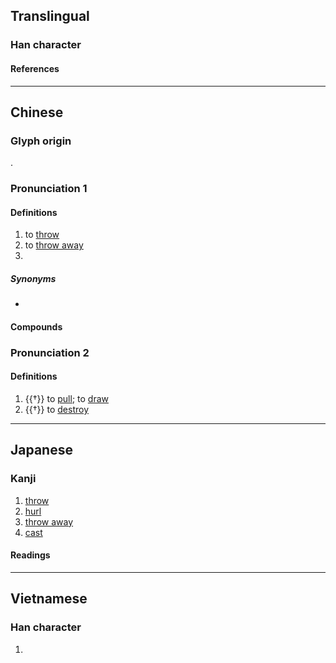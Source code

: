 {{character info/new}}
==Translingual==

===Han character===
{{Han char|rn=64|rad=手|as=02|sn=5|four=57027|canj=QNHS|ids=⿰扌乃}}

====References====
{{Han ref|kx=0417.130|dkj=11782|dj=0764.010|hdz=31828.010|uh=6254}}

----

==Chinese==
{{zh-forms}}

===Glyph origin===
{{Han etym}}
{{Han compound|手|乃|ls=psc|c1=s|c2=p|t1=hand}}.

===Pronunciation 1===
{{zh-pron
|m=rēng,rěng,1nb=standard in Mainland and Taiwan,2nb=variant
|c=jing4,wing1
|h=
|mn=xm,qz,tp:lêng/zz,kh:jêng
|mn-t=rêng5
|w=3zen
|mc=1
|oc=1
|ma=Zh-reng.ogg
|cat=v,pn
}}

====Definitions====
{{zh-hanzi}}

# to [[throw]]
# to [[throw away]]
# {{surname|zh}}

=====Synonyms=====
* {{zh-l|棄置}}

====Compounds====
{{zh-der|扔下|扔崩|扔掉|扔棄}}

===Pronunciation 2===
{{zh-pron
|m=rèng
|mc=2
|oc=2
|cat=v
}}

====Definitions====
{{zh-hanzi}}

# {{†}} to [[pull]]; to [[draw]]
# {{†}} to [[destroy]]

{{zh-cat|Elementary}}

----

==Japanese==

===Kanji===
{{ja-kanji|grade=|rs=手02}}

# [[throw]]
# [[hurl]]
# [[throw away]]
# [[cast]]

====Readings====
{{ja-readings
|on=じょう, にょう
|kun=よる, ふれる, すてる
}}

----

==Vietnamese==

===Han character===
{{vi-readings|rs=手02|reading=[[nẫy]], [[nhưng]], [[nảy]], [[nẩy]], [[nới]]}}

# {{rfdef|vi|sort=手02}}

{{cln|vi|Han tu}}